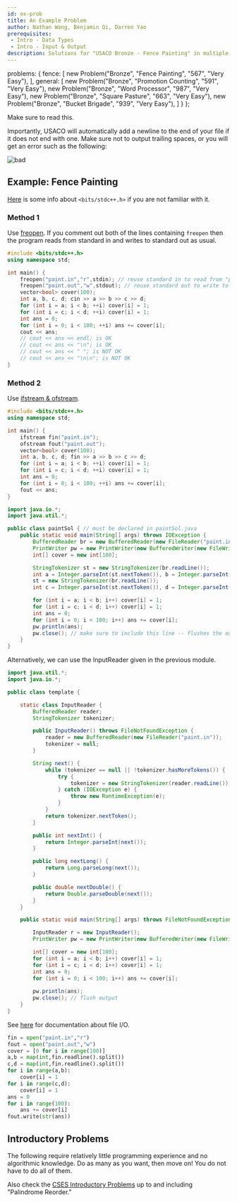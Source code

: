 ```yaml
---
id: ex-prob
title: An Example Problem
author: Nathan Wang, Benjamin Qi, Darren Yao
prerequisites: 
 - Intro - Data Types
 - Intro - Input & Output
description: Solutions for "USACO Bronze - Fence Painting" in multiple languages. 
---
```



  problems: {
  	fence: [
      new Problem("Bronze", "Fence Painting", "567", "Very Easy"),
  	],
    general: [
      new Problem("Bronze", "Promotion Counting", "591", "Very Easy"),
      new Problem("Bronze", "Word Processor", "987", "Very Easy"),
      new Problem("Bronze", "Square Pasture", "663", "Very Easy"),
      new Problem("Bronze", "Bucket Brigade", "939", "Very Easy"),
    ]
  }
};

<resources>
	<resource source="USACO" title="Technical Specifications for Contests" url="http://www.usaco.org/index.php?page=instructions" starred>Make sure to read this.</resource>
</resources>

<br />

Importantly, USACO will automatically add a newline to the end of your file if it does not end with one. Make sure not to output trailing spaces, or you will get an error such as the following:

![bad](./Error.png)

## Example: Fence Painting

<problems-list problems={metadata.problems.fence} />


<LanguageSection>

<CPPSection>

[Here](https://www.geeksforgeeks.org/bitsstdc-h-c/) is some info about `<bits/stdc++.h>` if you are not familiar with it.

### Method 1

Use [freopen](http://www.cplusplus.com/reference/cstdio/freopen/). If you comment out both of the lines containing `freopen` then the program reads from standard in and writes to standard out as usual.

```cpp
#include <bits/stdc++.h>
using namespace std;

int main() {
	freopen("paint.in","r",stdin); // reuse standard in to read from "paint.in"
	freopen("paint.out","w",stdout); // reuse standard out to write to "paint.out"
	vector<bool> cover(100);
	int a, b, c, d; cin >> a >> b >> c >> d;
	for (int i = a; i < b; ++i) cover[i] = 1;
	for (int i = c; i < d; ++i) cover[i] = 1;
	int ans = 0; 
	for (int i = 0; i < 100; ++i) ans += cover[i];
	cout << ans;
	// cout << ans << endl; is OK
	// cout << ans << "\n"; is OK
	// cout << ans << " "; is NOT OK
	// cout << ans << "\n\n"; is NOT OK
}
```

### Method 2

Use [ifstream & ofstream](http://www.cplusplus.com/doc/tutorial/files/).

```cpp
#include <bits/stdc++.h>
using namespace std;

int main() {
	ifstream fin("paint.in");
	ofstream fout("paint.out");
	vector<bool> cover(100);
	int a, b, c, d; fin >> a >> b >> c >> d;
	for (int i = a; i < b; ++i) cover[i] = 1;
	for (int i = c; i < d; ++i) cover[i] = 1;
	int ans = 0; 
	for (int i = 0; i < 100; ++i) ans += cover[i];
	fout << ans;
}
```

</CPPSection>

<JavaSection>

```java
import java.io.*;
import java.util.*;

public class paintSol { // must be declared in paintSol.java
	public static void main(String[] args) throws IOException {
		BufferedReader br = new BufferedReader(new FileReader("paint.in"));
		PrintWriter pw = new PrintWriter(new BufferedWriter(new FileWriter("paint.out")));
		int[] cover = new int[100];

		StringTokenizer st = new StringTokenizer(br.readLine());
		int a = Integer.parseInt(st.nextToken()), b = Integer.parseInt(st.nextToken());
		st = new StringTokenizer(br.readLine());
		int c = Integer.parseInt(st.nextToken()), d = Integer.parseInt(st.nextToken());

		for (int i = a; i < b; i++) cover[i] = 1;
		for (int i = c; i < d; i++) cover[i] = 1;
		int ans = 0; 
		for (int i = 0; i < 100; i++) ans += cover[i];
		pw.println(ans); 
		pw.close(); // make sure to include this line -- flushes the output.
	}
}
```

Alternatively, we can use the InputReader given in the previous module.

```java
import java.util.*;
import java.io.*;

public class template {

    static class InputReader {
        BufferedReader reader;
        StringTokenizer tokenizer;

        public InputReader() throws FileNotFoundException {
            reader = new BufferedReader(new FileReader("paint.in"));
            tokenizer = null;
        }

        String next() {
            while (tokenizer == null || !tokenizer.hasMoreTokens()) {
                try {
                    tokenizer = new StringTokenizer(reader.readLine());
                } catch (IOException e) {
                    throw new RuntimeException(e);
                }
            }
            return tokenizer.nextToken();
        }

        public int nextInt() {
            return Integer.parseInt(next());
        }

        public long nextLong() {
            return Long.parseLong(next());
        }

        public double nextDouble() {
            return Double.parseDouble(next());
        }
    }

    public static void main(String[] args) throws FileNotFoundException, IOException {

		InputReader r = new InputReader();
		PrintWriter pw = new PrintWriter(new BufferedWriter(new FileWriter("paint.out")));

		int[] cover = new int[100];
		for (int i = a; i < b; i++) cover[i] = 1;
		for (int i = c; i < d; i++) cover[i] = 1;
		int ans = 0; 
		for (int i = 0; i < 100; i++) ans += cover[i];
		
		pw.println(ans); 
		pw.close(); // flush output
    }
}
```

</JavaSection>

<PySection>

See [here](https://docs.python.org/3/tutorial/inputoutput.html#reading-and-writing-files) for documentation about file I/O.

```py
fin = open("paint.in","r")
fout = open("paint.out","w")
cover = [0 for i in range(100)]
a,b = map(int,fin.readline().split())
c,d = map(int,fin.readline().split())
for i in range(a,b):
	cover[i] = 1
for i in range(c,d):
	cover[i] = 1
ans = 0
for i in range(100):
	ans += cover[i]
fout.write(str(ans))
```

</PySection>

</LanguageSection>

## Introductory Problems

The following require relatively little programming experience and no algorithmic knowledge. Do as many as you want, then move on! You do not have to do all of them.

<problems-list problems={metadata.problems.general} />

Also check the [CSES Introductory Problems](https://cses.fi/problemset/list/) up to and including "Palindrome Reorder."